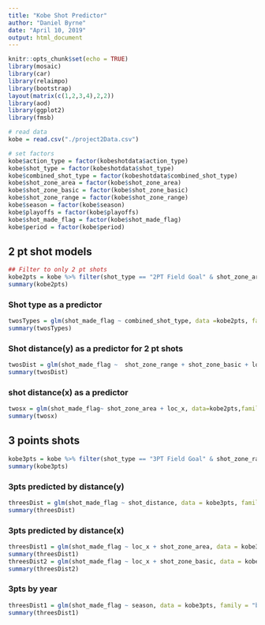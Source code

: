 ---
title: "Kobe Shot Predictor"
author: "Daniel Byrne"
date: "April 10, 2019"
output: html_document
---

```{r setup, include=FALSE}
knitr::opts_chunk$set(echo = TRUE)
library(mosaic)
library(car)
library(relaimpo)
library(bootstrap)
layout(matrix(c(1,2,3,4),2,2))
library(aod)
library(ggplot2)
library(fmsb)
```


```{r}
# read data
kobe = read.csv("./project2Data.csv")

# set factors
kobe$action_type = factor(kobeshotdata$action_type)
kobe$shot_type = factor(kobeshotdata$shot_type)
kobe$combined_shot_type = factor(kobeshotdata$combined_shot_type)
kobe$shot_zone_area = factor(kobe$shot_zone_area)
kobe$shot_zone_basic = factor(kobe$shot_zone_basic)
kobe$shot_zone_range = factor(kobe$shot_zone_range)
kobe$season = factor(kobe$season)
kobe$playoffs = factor(kobe$playoffs)
kobe$shot_made_flag = factor(kobe$shot_made_flag)
kobe$period = factor(kobe$period)
```

## 2 pt shot models
```{r}
## Filter to only 2 pt shots
kobe2pts = kobe %>% filter(shot_type == "2PT Field Goal" & shot_zone_area != "Back Court(BC)" & !shot_zone_basic %in% c("Right Corner 3","Left Corner 3","Above the Break 3"))
summary(kobe2pts)
```


### Shot type as a predictor
```{r}
twosTypes = glm(shot_made_flag ~ combined_shot_type, data =kobe2pts, family="binomial")
summary(twosTypes)
```

### Shot distance(y) as a predictor for 2 pt shots
```{r}
twosDist = glm(shot_made_flag ~  shot_zone_range + shot_zone_basic + loc_y, data = kobe2pts, family = "binomial" )
summary(twosDist)
```

### shot distance(x) as a predictor

```{r}
twosx = glm(shot_made_flag~ shot_zone_area + loc_x, data=kobe2pts,family="binomial")
summary(twosx)

```

## 3 points shots

```{r}

kobe3pts = kobe %>% filter(shot_type == "3PT Field Goal" & shot_zone_range  %in% c("24+ ft.","16-24 ft.") & shot_distance > 23)
summary(kobe3pts)
```

### 3pts predicted by distance(y)

```{r}
threesDist = glm(shot_made_flag ~ shot_distance, data = kobe3pts, family = "binomial" )
summary(threesDist)
```

### 3pts predicted by distance(x)

```{r}
threesDist1 = glm(shot_made_flag ~ loc_x + shot_zone_area, data = kobe3pts, family = "binomial" )
summary(threesDist1)
threesDist2 = glm(shot_made_flag ~ loc_x + shot_zone_basic, data = kobe3pts, family = "binomial" )
summary(threesDist2)
```

### 3pts by year

```{r}
threesDist1 = glm(shot_made_flag ~ season, data = kobe3pts, family = "binomial" )
summary(threesDist1)
```
